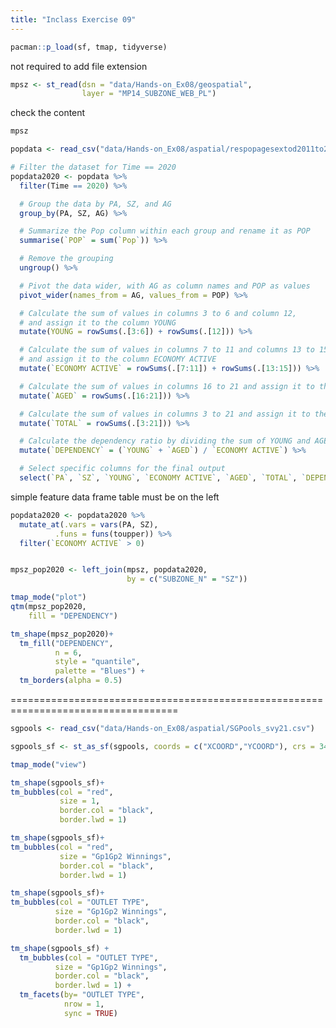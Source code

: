 ```yaml
---
title: "Inclass Exercise 09"
---
```



```r
pacman::p_load(sf, tmap, tidyverse)
```


not required to add file extension
```r
mpsz <- st_read(dsn = "data/Hands-on_Ex08/geospatial", 
                layer = "MP14_SUBZONE_WEB_PL")
```

check the content 
```r
mpsz
```

```r
popdata <- read_csv("data/Hands-on_Ex08/aspatial/respopagesextod2011to2020.csv")
```

```r
# Filter the dataset for Time == 2020
popdata2020 <- popdata %>%
  filter(Time == 2020) %>%

  # Group the data by PA, SZ, and AG
  group_by(PA, SZ, AG) %>%

  # Summarize the Pop column within each group and rename it as POP
  summarise(`POP` = sum(`Pop`)) %>%

  # Remove the grouping
  ungroup() %>%

  # Pivot the data wider, with AG as column names and POP as values
  pivot_wider(names_from = AG, values_from = POP) %>%

  # Calculate the sum of values in columns 3 to 6 and column 12,
  # and assign it to the column YOUNG
  mutate(YOUNG = rowSums(.[3:6]) + rowSums(.[12])) %>%

  # Calculate the sum of values in columns 7 to 11 and columns 13 to 15,
  # and assign it to the column ECONOMY ACTIVE
  mutate(`ECONOMY ACTIVE` = rowSums(.[7:11]) + rowSums(.[13:15])) %>%

  # Calculate the sum of values in columns 16 to 21 and assign it to the column AGED
  mutate(`AGED` = rowSums(.[16:21])) %>%

  # Calculate the sum of values in columns 3 to 21 and assign it to the column TOTAL
  mutate(`TOTAL` = rowSums(.[3:21])) %>%

  # Calculate the dependency ratio by dividing the sum of YOUNG and AGED by ECONOMY ACTIVE
  mutate(`DEPENDENCY` = (`YOUNG` + `AGED`) / `ECONOMY ACTIVE`) %>%

  # Select specific columns for the final output
  select(`PA`, `SZ`, `YOUNG`, `ECONOMY ACTIVE`, `AGED`, `TOTAL`, `DEPENDENCY`)

```

simple feature data frame table must be on the left
```r
popdata2020 <- popdata2020 %>%
  mutate_at(.vars = vars(PA, SZ), 
          .funs = funs(toupper)) %>%
  filter(`ECONOMY ACTIVE` > 0)


mpsz_pop2020 <- left_join(mpsz, popdata2020,
                          by = c("SUBZONE_N" = "SZ"))
```


```r
tmap_mode("plot")
qtm(mpsz_pop2020, 
    fill = "DEPENDENCY")

```

```r
tm_shape(mpsz_pop2020)+
  tm_fill("DEPENDENCY",
          n = 6,
          style = "quantile",
          palette = "Blues") +
  tm_borders(alpha = 0.5)
```


===================================================================================

```R
sgpools <- read_csv("data/Hands-on_Ex08/aspatial/SGPools_svy21.csv")
```

```R
sgpools_sf <- st_as_sf(sgpools, coords = c("XCOORD","YCOORD"), crs = 3414)
```

```r
tmap_mode("view")
```

```r
tm_shape(sgpools_sf)+
tm_bubbles(col = "red",
           size = 1,
           border.col = "black",
           border.lwd = 1)
```

```r
tm_shape(sgpools_sf)+
tm_bubbles(col = "red",
           size = "Gp1Gp2 Winnings",
           border.col = "black",
           border.lwd = 1)
```

```r
tm_shape(sgpools_sf)+
tm_bubbles(col = "OUTLET TYPE", 
          size = "Gp1Gp2 Winnings",
          border.col = "black",
          border.lwd = 1)
```

```r
tm_shape(sgpools_sf) +
  tm_bubbles(col = "OUTLET TYPE", 
          size = "Gp1Gp2 Winnings",
          border.col = "black",
          border.lwd = 1) +
  tm_facets(by= "OUTLET TYPE",
            nrow = 1,
            sync = TRUE)
```

